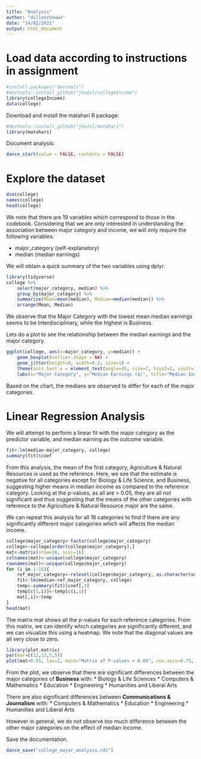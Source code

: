 ```yaml
---
title: "Analysis"
author: "dillonchewwx"
date: "14/02/2021"
output: html_document
---
```


# Load data according to instructions in assignment
```r
#install.packages("devtools")
#devtools::install_github("jhudsl/collegeIncome")
library(collegeIncome)
data(college)
```
Download and install the matahari R package:
```r
#devtools::install_github("jhudsl/matahari")
library(matahari)
```
Document analysis:
```r
dance_start(value = FALSE, contents = FALSE)
```

# Explore the dataset
```r
dim(college)
names(college)
head(college)
```
We note that there are 19 variables which correspond to those in the codebook. Considering that we are only interested in understanding the association between major category and income, we will only require the following variables:

* major_category (self-explanatory)
* median (median earnings)

We will obtain a quick summary of the two variables using dplyr.
```r
library(tidyverse)
college %>%
    select(major_category, median) %>%
    group_by(major_category) %>%
    summarize(Mean=mean(median), Median=median(median)) %>%
    arrange(Mean, Median)
```
We observe that the Major Category with the lowest mean median earnings seems to be Interdisciplinary, while the highest is Business. 

Lets do a plot to see the relationship between the median earnings and the major category.
```r
ggplot(college, aes(x=major_category, y=median)) +
    geom_boxplot(outlier.shape = NA) + 
    geom_jitter(height=0, width=0.2, size=1) +
    theme(axis.text.x = element_text(angle=45, size=7, hjust=1, vjust=1)) +
    labs(x="Major Category", y="Median Earnings ($)", title="Median Income vs Major Category")
```

Based on the chart, the medians are observed to differ for each of the major categories. 

# Linear Regression Analysis
We will attempt to perform a linear fit with the major category as the predictor variable, and median earning as the outcome variable. 
```r
fit<-lm(median~major_category, college)
summary(fit)$coef
```
From this analysis, the mean of the first category, Agriculture & Natural Resources is used as the reference. Here, we see that the estimate is negative for all categories except for Biology & Life Science, and Business, suggesting higher means in median income as compared to the reference category. Looking at the p-values, as all are > 0.05, they are all not significant and thus suggesting that the means of the other categories with reference to the Agriculture & Natural Resource major are the same. 

We can repeat this analysis for all 16 categories to find if there are any significantly different major categories which will affects the median income. 
```r
college$major_category<-factor(college$major_category)
college<-college[order(college$major_category),]
mat<-matrix(nrow=16, ncol=16)
colnames(mat)<-unique(college$major_category)
rownames(mat)<-unique(college$major_category)
for (i in 1:16){
    ref_major_category<-relevel(college$major_category, as.character(unique(college$major_category))[i])
    fit<-lm(median~ref_major_category, college)
    temp<-summary(fit)$coef[,4]
    temp[c(1,i)]<-temp[c(i,1)]
    mat[,i]<-temp 
}
head(mat)
```
The matrix mat shows all the p-values for each reference categories. From this matrix, we can identify which categories are significantly different, and we can visualize this using a heatmap. We note that the diagonal values are all very close to zero. 
```r
library(plot.matrix)
par(mar=c(12,12,5,5))
plot(mat<0.05, las=2, main="Matrix of P-values < 0.05", cex.axis=0.75, xlab="", ylab="")
```

From the plot, we observe that there are significant differences between the major categories of **Business** with:
* Biology & Life Sciences
* Computers & Mathematics
* Education
* Engineering
* Humanities and Liberal Arts

There are also significant differences between **Communications & Journalism** with:
* Computers & Mathematics
* Education
* Engineering
* Humanities and Liberal Arts

However in general, we do not observe too much difference between the other major categories on the effect of median income.

Save the documentation.
```r
dance_save("college_major_analysis.rds")
```